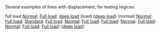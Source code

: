 Several examples of lines with displacement, for testing regices

{{convert|8232|LT|t|0|lk=in}}
{{convert|8748|LT|t|0}} full load
[[Normal displacement|Normal]]: {{convert|15585|to|15885|LT|lk=on}}
[[Full load]]: {{convert|17009|to|17290|LT}}
{{convert|16500|LT|t|lk=on}}
{{convert|16500|LT|t|lk=on}}
{{convert|17683|LT|t}} [[deep load]]
{{convert|16750|ihp|abbr=on|lk=on}}
{{convert|27850|LT|t|lk=on}} (load)
{{convert|30860|LT|t}} ([[deep load]])
{{convert|25420|LT|t|lk=in}} (normal)
{{convert|20100-21800|LT|t|lk=on|0}}
[[normal displacement|Normal]]: {{convert|11565|LT|lk=on}}
[[Full load]]: {{convert|12250|LT}}
[[standard displacement|Standard]]: {{convert|37970|LT|t|lk=on}}
[[Full load]]: {{convert|44519|LT|t|abbr=on}}
[[Normal displacement|Normal]]: {{convert|13270|to|13745|LT|lk=on}}
[[Full load]]: {{convert|14900|to|15200|LT}}
[[Full load]]: {{convert|14300|LT|abbr=on|lk=on}}
[[normal displacement|Normal]]: {{convert|15700|t|LT|abbr=on|lk=on}}
[[Full load]]: {{convert|16450|t|LT|abbr=on}}
{{convert|28600|LT|t|0|lk=on}}
[[Normal displacement|Normal]]: {{convert|10082|LT|t|0|lk=on}} 
[[Full load]]: {{convert|10531|LT|t|0}}
[[Full load]]: {{cvt|24729|MT|lk=on}}
{{convert|17320|LT|t|lk=on}}
{{convert|18580|LT|t}} ([[deep load]]) 